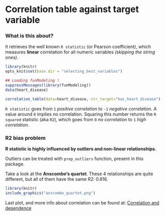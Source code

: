 Correlation table against target variable
=====

### What is this about?

It retrieves the well known `R statistic` (or Pearson coefficient), which measures **linear** correlation  for all numeric variables _(skipping the string ones)_.


```r
library(knitr)
opts_knit$set(base.dir = "selecting_best_variables")
```


```r
## Loading funModeling !
suppressMessages(library(funModeling))
data(heart_disease)
```

```r
correlation_table(data=heart_disease, str_target="has_heart_disease")
```

`R statistic` goes from `1` _positive correlation_ to `-1` _negative correlation_. A value around `0` implies no correlation.
Squaring this number returns the `R squared` statistic (aka `R2`), which goes from `0` _no correlation_ to `1` _high correlation_. 

### R2 bias problem

**R statistic is highly influenced by outliers and non-linear relationships.**

Outliers can be treated with `prep_outliers` function, present in this package.

Take a look at the **Anscombe's quartet**. These 4 relationships are quite different, but all of them have the same R2: 0.816.


```r
library(knitr)
include_graphics("anscombe_quartet.png")
```



Last plot, and more info about correlation can be found at: [Correlation and dependence](https://en.wikipedia.org/wiki/Correlation_and_dependence)

<br>

<br>
